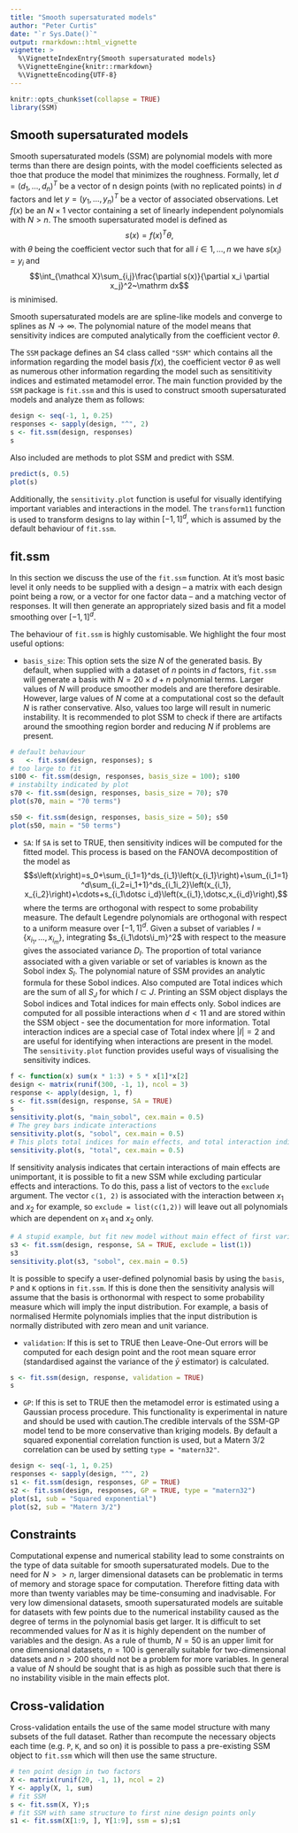 ```yaml
---
title: "Smooth supersaturated models"
author: "Peter Curtis"
date: "`r Sys.Date()`"
output: rmarkdown::html_vignette
vignette: >
  %\VignetteIndexEntry{Smooth supersaturated models}
  %\VignetteEngine{knitr::rmarkdown}
  %\VignetteEncoding{UTF-8}
---
```


```r
knitr::opts_chunk$set(collapse = TRUE)
library(SSM)
```

## Smooth supersaturated models

Smooth supersaturated models (SSM) are polynomial models with more terms than there are design points, with the model
coefficients selected as thoe that produce the model that minimizes the roughness.  Formally, let $d=(d_1, \dotsc, d_n)^T$ be a vector of n design points (with no replicated points) in $d$ factors and let $y=(y_1, \dotsc, y_n)^T$ be a vector of associated observations.  Let $f(x)$ be an $N \times 1$ vector containing a set of linearly independent polynomials with $N > n$.  The smooth supersaturated model is defined as
$$s(x)=f(x)^T\theta,$$
with $\theta$ being the coefficient vector such that for all $i\in 1,\dotsc,n$ we have $s(x_i)=y_i$ and $$\int_{\mathcal X}\sum_{i,j}\frac{\partial s(x)}{\partial x_i \partial x_j}^2~\mathrm dx$$
is minimised.

Smooth supersaturated models are are spline-like models and converge to splines as $N\rightarrow\infty$. The polynomial nature of the model means that sensitivity indices are computed analytically from the coefficient vector $\theta$.

The `SSM` package defines an S4 class called `"SSM"` which contains all the information regarding the model basis $f(x)$, the coefficient vector $\theta$ as well as numerous other information regarding the model such as sensititivity indices and estimated metamodel error.  The main function provided by the `SSM` package is `fit.ssm` and this is used to construct smooth supersaturated models and analyze them as follows:

```r
design <- seq(-1, 1, 0.25)
responses <- sapply(design, "^", 2)
s <- fit.ssm(design, responses)
s
```

Also included are methods to plot SSM and predict with SSM.

```r
predict(s, 0.5)
plot(s)
```

Additionally, the `sensitivity.plot` function is useful for visually identifying important variables and interactions in the model. The `transform11` function is used to transform designs to lay within $\left[-1, 1\right]^d$, which is assumed by the default behaviour of `fit.ssm`.

## fit.ssm

In this section we discuss the use of the `fit.ssm` function.  At it's most basic level it only needs to be supplied with a design -- a matrix with each design point being a row, or a vector for one factor data -- and a matching vector of responses. It will then generate an appropriately sized basis and fit a model smoothing over $\left[-1, 1\right]^d$.  

The behaviour of `fit.ssm` is highly customisable.  We highlight the four most useful options:

* `basis_size`: This option sets the size $N$ of the generated basis. By default, when supplied with a dataset of $n$ points in $d$ factors, `fit.ssm` will generate a basis with $N = 20 \times d + n$ polynomial terms. Larger values of $N$ will produce smoother models and are therefore desirable.  However, large values of $N$ come at a computational cost so the default $N$ is rather conservative.  Also, values too large will result in numeric instability.  It is recommended to plot SSM to check if there are artifacts around the smoothing region border and reducing $N$ if problems are present.
```r
# default behaviour
s   <- fit.ssm(design, responses); s
# too large to fit
s100 <- fit.ssm(design, responses, basis_size = 100); s100
# instabilty indicated by plot
s70 <- fit.ssm(design, responses, basis_size = 70); s70
plot(s70, main = "70 terms")

s50 <- fit.ssm(design, responses, basis_size = 50); s50
plot(s50, main = "50 terms")

```

* `SA`: If `SA` is set to TRUE, then sensitivity indices will be computed for the fitted model.  This process is based on the FANOVA decompostition of the model as 
$$s\left(x\right)=s_0+\sum_{i_1=1}^ds_{i_1}\left(x_{i_1}\right)+\sum_{i_1=1}^d\sum_{i_2=i_1+1}^ds_{i_1i_2}\left(x_{i_1}, x_{i_2}\right)+\cdots+s_{i_1\dotsc i_d}\left(x_{i_1},\dotsc,x_{i_d}\right),$$
where the terms are orthogonal with respect to some probability measure. The default Legendre polynomials are orthogonal with respect to a uniform measure over $\left[-1, 1\right]^d$.  Given a subset of variables $I = \left\{x_{i_1}, \dotsc, x_{i_m}\right\}$, integrating $s_{i_1\dots\i_m}^2$ with respect to the measure gives the associated variance $D_I$. The proportion of total variance associated with a given variable or set of variables is known as the Sobol index $S_I$.  The polynomial nature of SSM provides an analytic formula for these Sobol indices.  Also computed are Total indices which are the sum of all $S_J$ for which $I\subset J$.  Printing an SSM object displays the Sobol indices and Total indices for main effects only. Sobol indices are computed for all possible interactions when $d<11$ and are stored within the SSM object - see the documentation for more information. Total interaction indices are a special case of Total index where $\lvert I\rvert = 2$ and are useful for identifying when interactions are present in the model.  The `sensitivity.plot` function provides useful ways of visualising the sensitivity indices.
```r
f <- function(x) sum(x * 1:3) + 5 * x[1]*x[2]
design <- matrix(runif(300, -1, 1), ncol = 3)
response <- apply(design, 1, f)
s <- fit.ssm(design, response, SA = TRUE)
s
sensitivity.plot(s, "main_sobol", cex.main = 0.5)
# The grey bars indicate interactions
sensitivity.plot(s, "sobol", cex.main = 0.5)
# This plots total indices for main effects, and total interaction indices for second order interactions
sensitivity.plot(s, "total", cex.main = 0.5)
```

If sensitivity analysis indicates that certain interactions of main effects are unimportant, it is possible to fit a new SSM while excluding particular effects and interactions. To do this, pass a list of vectors to the `exclude` argument. The vector `c(1, 2)` is associated with the interaction between $x_1$ and $x_2$ for example, so `exclude = list(c(1,2))` will leave out all polynomials which are dependent on $x_1$ and $x_2$ only.
```r
# A stupid example, but fit new model without main effect of first variable
s3 <- fit.ssm(design, response, SA = TRUE, exclude = list(1))
s3
sensitivity.plot(s3, "sobol", cex.main = 0.5)
```

It is possible to specify a user-defined polynomial basis by using the `basis`, `P` and `K` options in `fit.ssm`. If this is done then the sensitivity analysis will assume that the basis is orthonormal with respect to some probability measure which will imply the input distribution.  For example, a basis of normalised Hermite polynomials implies that the input distribution is normally distributed with zero mean and unit variance.

* `validation`: If this is set to TRUE then Leave-One-Out errors will be computed for each design point and the root mean square error (standardised against the variance of the $\bar y$ estimator) is calculated.

```r
s <- fit.ssm(design, response, validation = TRUE)
s
```

* `GP`: If this is set to TRUE then the metamodel error is estimated using a Gaussian process procedure.  This functionality is experimental in nature and should be used with caution.The credible intervals of the SSM-GP model tend to be more conservative than kriging models.  By default a squared exponential correlation function is used, but a Matern 3/2 correlation can be used by setting `type = "matern32"`.

```r
design <- seq(-1, 1, 0.25)
responses <- sapply(design, "^", 2)
s1 <- fit.ssm(design, responses, GP = TRUE)
s2 <- fit.ssm(design, responses, GP = TRUE, type = "matern32")
plot(s1, sub = "Squared exponential")
plot(s2, sub = "Matern 3/2")
```


## Constraints
Computational expense and numerical stability lead to some constraints on the type of data suitable for smooth supersaturated models. Due to the need for $N>>n$, larger dimensional datasets can be problematic in terms of memory and storage space for computation. Therefore fitting data with more than twenty variables may be time-consuming and inadvisable.  For very low dimensional datasets, smooth supersaturated models are suitable for datasets with few points due to the numerical instability caused as the degree of terms in the polynomial basis get larger. It is difficult to set recommended values for $N$ as it is highly dependent on the number of variables and the design.  As a rule of thumb, $N=50$ is an upper limit for one dimensional datasets, $n=100$ is generally suitable for two-dimensional datasets and $n>200$ should not be a problem for more variables. In general a value of $N$ should be sought that is as high as possible such that there is no instability visible in the main effects plot.

## Cross-validation
Cross-validation entails the use of the same model structure with many subsets of the full dataset. Rather than recompute the necessary objects each time (e.g. `P`, `K`, and so on) it is possible to pass a pre-existing SSM object to `fit.ssm` which will then use the same structure.

```r
# ten point design in two factors
X <- matrix(runif(20, -1, 1), ncol = 2)
Y <- apply(X, 1, sum)
# fit SSM
s <- fit.ssm(X, Y);s
# fit SSM with same structure to first nine design points only
s1 <- fit.ssm(X[1:9, ], Y[1:9], ssm = s);s1
```
